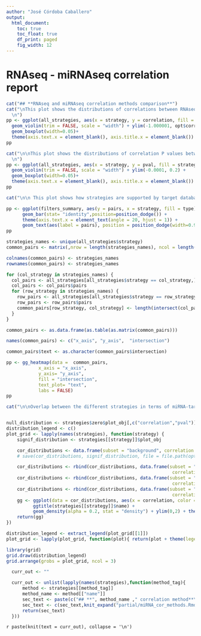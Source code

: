 ---
author: "José Córdoba Caballero"
output:
  html_document:
    toc: true
    toc_float: true
    df_print: paged
    fig_width: 12
---

<style type='text/css'>
    body .main-container { 
        max-width: 90%;
    
    }

    .plot_real_size {
      overflow: scroll;
      max-height: 600px;
    }

    .plot_real_size img{
      max-width: none;
      max-height: none;
    }

    embed {
   
  }   
</style>


# **RNAseq - miRNAseq correlation report**

```{r methods_comparison_violin_cor, echo=FALSE, results = 'asis', warning = FALSE, message = FALSE}

cat("## **RNAseq and miRNAseq correlation methods comparison**")
cat("\nThis plot shows the distributions of correlations between RNAseq and miRNAseq using diferent strategies explained above.
  \n")
pp <- ggplot(all_strategies, aes(x = strategy, y = correlation, fill = strategy)) +
  geom_violin(trim = FALSE, scale = "width") + ylim(-1.000001, opt$corr_cutoff + 0.1) +
  geom_boxplot(width=0.05)+
  theme(axis.text.x = element_blank(), axis.title.x = element_blank()) 
pp

```

```{r methods_comparison_violin_p, echo=FALSE, results = 'asis', warning = FALSE, message = FALSE}

cat("\n\nThis plot shows the distributions of correlation P values between RNAseq and miRNAseq using diferent strategies explained above.
  \n")
pp <- ggplot(all_strategies, aes(x = strategy, y = pval, fill = strategy)) +
  geom_violin(trim = FALSE, scale = "width") + ylim(-0.0001, 0.2) +
  geom_boxplot(width=0.05)+
  theme(axis.text.x = element_blank(), axis.title.x = element_blank()) 
pp

```

```{r methods_comparison_bar, echo=FALSE, results = 'asis', warning = FALSE, message = FALSE}

cat("\n\n This plot shows how strategies are supported by target databases\n\n")

pp <- ggplot(filters_summary, aes(y = pairs, x = strategy, fill = type)) + 
      geom_bar(stat= "identity",position=position_dodge()) +
      theme(axis.text.x = element_text(angle = 20, hjust = 1)) + 
      geom_text(aes(label = pairs), position = position_dodge(width=0.9), size=4)
pp

```

```{r methods_comparison_intersection, echo=FALSE, results = 'asis', warning = FALSE, message = FALSE}
strategies_names <- unique(all_strategies$strategy)
common_pairs <- matrix(,nrow = length(strategies_names), ncol = length(strategies_names))

colnames(common_pairs) <- strategies_names
rownames(common_pairs) <- strategies_names

for (col_strategy in strategies_names) {
  col_pairs <- all_strategies[all_strategies$strategy == col_strategy,] %>% unite("pairs", RNAseq:miRNAseq, sep = "", na.rm = FALSE)
  col_pairs <- col_pairs$pairs
  for (row_strategy in strategies_names) {
    row_pairs <- all_strategies[all_strategies$strategy == row_strategy,] %>% unite("pairs", RNAseq:miRNAseq, sep = "", na.rm = FALSE)
    row_pairs <- row_pairs$pairs
    common_pairs[row_strategy, col_strategy] <- length(intersect(col_pairs, row_pairs))
  }
}

common_pairs <- as.data.frame(as.table(as.matrix(common_pairs)))

names(common_pairs) <- c("x_axis", "y_axis",  "intersection")

common_pairs$text <- as.character(common_pairs$intersection)

pp <- gg_heatmap(data =  common_pairs, 
            x_axis = "x_axis",
            y_axis= "y_axis",
            fill = "intersection",
            text_plot= "text", 
            labs = FALSE)
pp

```

```{r methods_comparison_cor_dist, echo=FALSE, results = 'asis', warning = FALSE, message = FALSE}

cat("\n\nOverlap between the different strategies in terms of miRNA-target gene pairs detected.\n\n")


null_distribution <- strategies$zero$plot_obj[,c("correlation","pval")]
distribution_legend <- c()
plot_grid <- lapply(names(strategies), function(strategy) {
    signif_distribution <- strategies[[strategy]]$plot_obj 

    cor_distributions <- data.frame(subset = "background", correlation = strategies$zero$plot_obj$correlation, stringsAsFactors = FALSE)
    # save(cor_distributions, signif_distribution, file = file.path(opt$output_files, "debug.RData"))

    cor_distributions <- rbind(cor_distributions, data.frame(subset = "predicted", 
                                                              correlation = signif_distribution[signif_distribution$predicted_c > 0,"correlation"]))
    cor_distributions <- rbind(cor_distributions, data.frame(subset = "validated", 
                                                              correlation = signif_distribution[signif_distribution$validated_c > 0,"correlation"]))
    cor_distributions <- rbind(cor_distributions, data.frame(subset = "both", 
                                                              correlation = signif_distribution[signif_distribution$validated_c > 0 & signif_distribution$predicted_c > 0, "correlation"]))
    gg <- ggplot(data = cor_distributions, aes(x = correlation, color = subset, fill = subset) ) +
          ggtitle(strategies[[strategy]]$name) +
          geom_density(alpha = 0.2, stat = "density") + ylim(0,2) + theme(legend.position = "top")
    return(gg)
})

distribution_legend <- extract_legend(plot_grid[[1]])
plot_grid <- lapply(plot_grid, function(plot){ return(plot + theme(legend.position = "none")) })

library(grid)
grid.draw(distribution_legend) 
grid.arrange(grobs = plot_grid, ncol = 3)

```


```{r render_partial_reports, echo = FALSE, warning = FALSE}
  curr_out <- ""

  curr_out <- unlist(lapply(names(strategies),function(method_tag){
      method <- strategies[[method_tag]]
      method_name <- method[["name"]]
      sec_text <- paste(c("## **", method_name ," correlation method**\n"),collapse="") # Header
      sec_text <- c(sec_text,knit_expand("partial/miRNA_cor_methods.Rmd")) # Body
      return(sec_text)
  }))    
``` 

`r paste(knit(text = curr_out), collapse = '\n')`
